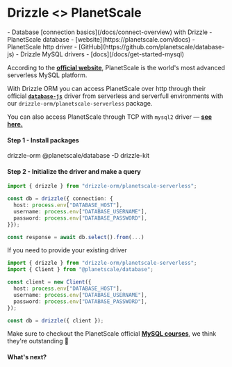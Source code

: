 
# Drizzle \<\> PlanetScale

<Prerequisites>
- Database [connection basics](/docs/connect-overview) with Drizzle
- PlanetScale database - [website](https://planetscale.com/docs)
- PlanetScale http driver - [GitHub](https://github.com/planetscale/database-js)
- Drizzle MySQL drivers - [docs](/docs/get-started-mysql)
</Prerequisites>

According to the **[official website](https://planetscale.com)**, 
PlanetScale is the world's most advanced serverless MySQL platform.

With Drizzle ORM you can access PlanetScale over http
through their official **[`database-js`](https://github.com/planetscale/database-js)**
driver from serverless and serverfull environments with our `drizzle-orm/planetscale-serverless` package.

You can also access PlanetScale through TCP with `mysql2` driver — **[see here.](/docs/get-started-mysql)**

#### Step 1 - Install packages
<Npm>
drizzle-orm @planetscale/database
-D drizzle-kit
</Npm>

#### Step 2 - Initialize the driver and make a query
```typescript copy"
import { drizzle } from "drizzle-orm/planetscale-serverless";

const db = drizzle({ connection: {
  host: process.env["DATABASE_HOST"],
  username: process.env["DATABASE_USERNAME"],
  password: process.env["DATABASE_PASSWORD"],
}});

const response = await db.select().from(...)
```

If you need to provide your existing driver

```typescript copy"
import { drizzle } from "drizzle-orm/planetscale-serverless";
import { Client } from "@planetscale/database";

const client = new Client({
  host: process.env["DATABASE_HOST"],
  username: process.env["DATABASE_USERNAME"],
  password: process.env["DATABASE_PASSWORD"],
});

const db = drizzle({ client });
```

Make sure to checkout the PlanetScale official **[MySQL courses](https://planetscale.com/courses/mysql-for-developers)**, 
we think they're outstanding 🙌

#### What's next?

<WhatsNextPostgres/>
